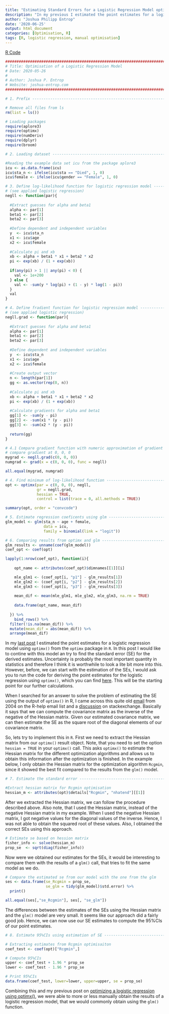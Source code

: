 ```yaml
---
title: "Estimating Standard Errors for a Logistic Regression Model optimised with Optimx in R"
description: "In my previous I estimated the point estimates for a logistic regression model using `optimx()` from the `optimx` package in `R`. In this post I would like to contine with this model an try to find the standard error (SE) for the derived estimates."
author: "Joshua Philipp Entrop"
date: '2020-06-25'
output: html_document
categories: [Optimisation, R]
tags: [R, logistic regression, manual optimisation]
---
```


[R Code](https://www.joshua-entrop.com/rcode/optim_logit_reg_se.txt){.btn .btn-outline-primary .btn role="button"}

```r
###############################################################################
# Title: Optimisation of a Logistic Regression Model
# Date: 2020-05-26
#
# Author: Joshua P. Entrop
# Website: joshua-entrop.com
###############################################################################

# 1. Prefix -------------------------------------------------------------------

# Remove all files from ls
rm(list = ls())

# Loading packages
require(aplore3)
require(optimx)
require(numDeriv)
require(dplyr)
require(broom)

# 2. Loading dataset ----------------------------------------------------------

#Reading the example data set icu from the package aplore3
icu <- as.data.frame(icu)
icu$sta_n <- ifelse(icu$sta == "Died", 1, 0)
icu$female <- ifelse(icu$gender == "Female", 1, 0)

# 3. Define log-likelihood function for logistic regression model -------------
# (see applied logistic regression)
negll <- function(par){
  
  #Extract guesses for alpha and beta1
  alpha <- par[1]
  beta1 <- par[2]
  beta2 <- par[3]
  
  #Define dependent and independent variables
  y  <- icu$sta_n
  x1 <- icu$age
  x2 <- icu$female
  
  #Calculate pi and xb
  xb <- alpha + beta1 * x1 + beta2 * x2
  pi <- exp(xb) / (1 + exp(xb))
  
  if(any(pi) > 1 || any(pi) < 0) {
    val <- 1e+200
  } else {
    val <- -sum(y * log(pi) + (1 - y) * log(1 - pi))
  }
  val
}

# 4. Define fradient function for logistic regression model -------------------
# (see applied logistic regression)
negll.grad <- function(par){
  
  #Extract guesses for alpha and beta1
  alpha <- par[1]
  beta1 <- par[2]
  beta2 <- par[3]
  
  #Define dependent and independent variables
  y  <- icu$sta_n
  x1 <- icu$age
  x2 <- icu$female
  
  #Create output vector
  n <- length(par[1])
  gg <- as.vector(rep(0, n))
  
  #Calculate pi and xb
  xb <- alpha + beta1 * x1 + beta2 * x2
  pi <- exp(xb) / (1 + exp(xb))
  
  #Calculate gradients for alpha and beta1
  gg[1] <- -sum(y - pi)
  gg[2] <- -sum(x1 * (y - pi))
  gg[3] <- -sum(x2 * (y - pi))
  
  return(gg)
}

# 4.1 Compare gradient function with numeric approximation of gradient ========
# compare gradient at 0, 0, 0
mygrad <- negll.grad(c(0, 0, 0))
numgrad <- grad(x = c(0, 0, 0), func = negll)

all.equal(mygrad, numgrad)

# 4. Find minimum of log-likelihood function ----------------------------------
opt <- optimx(par = c(0, 0, 0), negll, 
              gr = negll.grad,
              hessian = TRUE,
              control = list(trace = 0, all.methods = TRUE))

summary(opt, order = "convcode")

# 5. Estimate regression coeficents using glm ---------------------------------
glm_model <- glm(sta_n ~ age + female, 
                 data = icu,
                 family = binomial(link = "logit"))

# 6. Comparing results from optimx and glm ------------------------------------
glm_results <- unname(coef(glm_model))
coef_opt <- coef(opt)

lapply(1:nrow(coef_opt), function(i){
    
    opt_name <- attributes(coef_opt)$dimnames[[1]][i]

    mle_glm1 <- (coef_opt[i, "p1"] - glm_results[1])
    mle_glm2 <- (coef_opt[i, "p2"] - glm_results[2])
    mle_glm3 <- (coef_opt[i, "p3"] - glm_results[3])
    
    mean_dif <- mean(mle_glm1, mle_glm2, mle_glm3, na.rm = TRUE)
    
    data.frame(opt_name, mean_dif)
    
  }) %>% 
    bind_rows() %>% 
  filter(!is.na(mean_dif)) %>% 
  mutate(mean_dif = abs(mean_dif)) %>% 
  arrange(mean_dif)
```

In my <a href="/optim_logit_reg.html">last post</a> I estimated the point estimates for a logistic regression model using `optimx()` from the `optimx` package in `R`. In this post I would like to contine with this model an try to find the standard error (SE) for the derived estimates. Uncertainty is probably the most important quantity in statistics and therefore I think it is worthwhile to look a lite bit more into this. However, before, we can start with the estimation of the SEs, I would ask you to run the code for deriving the point estimates for the logistic regression using `optimx()`, which you can find <a href="https://www.joshua-entrop.com/rcode/optim_logit_reg.txt">here</a>. This will be the starting point for our further calculations.

When I searched for an answer to solve the problem of estimating the SE using the output of `optimx()` in R, I came across this quite old <a href="https://stat.ethz.ch/pipermail/r-help/2004-February/046272.html">email</a> from 2004 on the R-help email list and a <a href="https://stats.stackexchange.com/questions/27033/in-r-given-an-output-from-optim-with-a-hessian-matrix-how-to-calculate-paramet">discussion</a> on stackexchange. Basically it says that we can compute the covariance matrix as the inverse of the negative of the Hessian matrix. Given our estimated covariance matrix, we can then estimate the SE as the square root of the diagonal elements of our covariance matrix.

So, lets try to implement this in `R`. First we need to extract the Hessian matrix from our `optimx()` result object. Note, that you need to set the option `hessian = TRUE` in your `optimx()` call. This asks `optimx()` to estimate the Hessian matrix for the different optimization algorithms and allows us to obtain this information after the optimization is finished. In the example below, I only obtain the Hessian matrix for the optimization algorithm `Rcgmin`, since it showed the best fit compared to the results from the `glm()` model.

```r
# 7. Estimate the standard error ----------------------------------------------

#Extract hessian matrix for Rcgmin optimisation
hessian_m <- attributes(opt)$details["Rcgmin", "nhatend"][[1]]
```

After we extracted the Hessian matrix, we can follow the procedure described above. Also note, that I used the Hessian matrix, instead of the negative Hessian matrix in my example. When I used the negative Hessian matrix, I got negative values for the diagonal values of the inverse. Hence, I was not able to obtain the squared root of these values. Also, I obtained the correct SEs using this approach.

```r
# Estimate se based on hession matrix
fisher_info <- solve(hessian_m)
prop_se  <- sqrt(diag(fisher_info))
```

Now were we obtained our estimates for the SEs, it would be interesting to compare them with the results of a `glm()` call, that tries to fit the same model as we do.

```r
# Compare the estimated se from our model with the one from the glm
ses <- data.frame(se_Rcgmin = prop_se, 
                  se_glm = tidy(glm_model)$std.error) %>%
  print()

all.equal(ses[,"se_Rcgmin"], ses[, "se_glm"])
```

The differences between the estimates of the SEs using the Hessian matrix and the `glm()` model are very small. It seems like our approach did a fairly good job. Hence, we can now use our SE estimates to compute the 95%CIs of our point estimates.

```r
# 8. Estimate 95%CIs using estimation of SE -----------------------------------

# Extracting estimates from Rcgmin optimisaiton
coef_test <- coef(opt)["Rcgmin",]

# Compute 95%CIs
upper <- coef_test + 1.96 * prop_se
lower <- coef_test - 1.96 * prop_se

# Print 95%CIs
data.frame(coef_test, lower=lower, upper=upper, se = prop_se)
```

Combining this and my previous post on <a href="https://www.joshua-entrop.com/post/optim_logit_reg.html">optimizing a logistic regression using optimx()</a>, we were able to more or less manually obtain the results of a logistic regression model, that we would commonly obtain using the `glm()` function.
